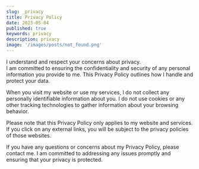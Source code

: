 ```yaml
---
slug: _privacy
title: Privacy Policy
date: 2023-05-04
published: true
keywords: privacy
description: privacy
image: '/images/posts/not_found.png'
---
```


I understand and respect your concerns about privacy.  
I am committed to ensuring the confidentiality and security of any personal information you provide to me. This Privacy Policy outlines how I handle and protect your data.

When you visit my website or use my services, I do not collect any personally identifiable information about you. 
I do not use cookies or any other tracking technologies to gather information about your browsing behavior.

Please note that this Privacy Policy only applies to my website and services. 
If you click on any external links, you will be subject to the privacy policies of those websites.

If you have any questions or concerns about my Privacy Policy, please contact me.
I am committed to addressing any issues promptly and ensuring that your privacy is protected.
